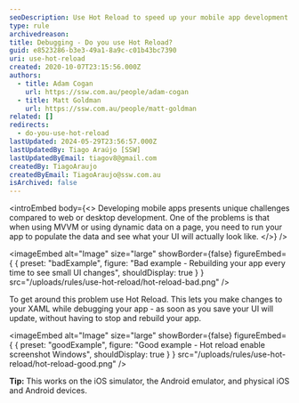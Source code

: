 ```yaml
---
seoDescription: Use Hot Reload to speed up your mobile app development by instantly updating your UI without rebuilding the entire app.
type: rule
archivedreason:
title: Debugging - Do you use Hot Reload?
guid: e8523286-b3e3-49a1-8a9c-c01b43bc7390
uri: use-hot-reload
created: 2020-10-07T23:15:56.000Z
authors:
  - title: Adam Cogan
    url: https://ssw.com.au/people/adam-cogan
  - title: Matt Goldman
    url: https://ssw.com.au/people/matt-goldman
related: []
redirects:
  - do-you-use-hot-reload
lastUpdated: 2024-05-29T23:56:57.000Z
lastUpdatedBy: Tiago Araújo [SSW]
lastUpdatedByEmail: tiagov8@gmail.com
createdBy: TiagoAraujo
createdByEmail: TiagoAraujo@ssw.com.au
isArchived: false
---
```


<introEmbed
  body={<>
Developing mobile apps presents unique challenges compared to web or desktop development. One of the problems is that when using MVVM or using dynamic data on a page, you need to run your app to populate the data and see what your UI will actually look like.
  </>}
/>

<imageEmbed
  alt="Image"
  size="large"
  showBorder={false}
  figureEmbed={ {
    preset: "badExample",
    figure: "Bad example - Rebuilding your app every time to see small UI changes",
    shouldDisplay: true
  } }
  src="/uploads/rules/use-hot-reload/hot-reload-bad.png"
/>


To get around this problem use Hot Reload. This lets you make changes to your XAML while debugging your app - as soon as you save your UI will update, without having to stop and rebuild your app.

<imageEmbed
  alt="Image"
  size="large"
  showBorder={false}
  figureEmbed={ {
    preset: "goodExample",
    figure: "Good example - Hot reload enable screenshot Windows",
    shouldDisplay: true
  } }
  src="/uploads/rules/use-hot-reload/hot-reload-good.png"
/>


**Tip:** This works on the iOS simulator, the Android emulator, and physical iOS and Android devices.
